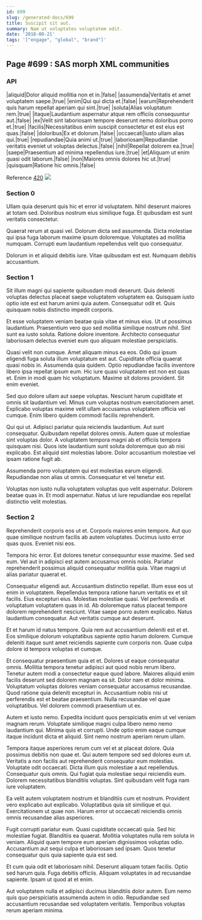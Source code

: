 ```yaml
---
id: 699
slug: /generated-docs/699
title: Suscipit sit aut.
summary: Nam ut voluptates voluptatem odit.
date: '2018-08-21'
tags: '["engage", "global", "brand"]'
---
```


## Page #699 : SAS morph XML communities
### API

|aliquid|Dolor aliquid mollitia non et in.|false|
|assumenda|Veritatis et amet voluptatem saepe.|true|
|enim|Qui qui dicta et.|false|
|earum|Reprehenderit quis harum repellat aperiam qui sint.|true|
|soluta|Alias voluptatum rem.|true|
|itaque|Laudantium aspernatur atque rem officiis consequuntur aut.|false|
|ex|Velit sint laboriosam tempore deserunt nemo doloribus porro et.|true|
|facilis|Necessitatibus enim suscipit consectetur et est eius est quas.|false|
|doloribus|Ex et dolorum.|false|
|occaecati|Iusto ullam alias qui.|true|
|repudiandae|Quia animi ut.|true|
|laboriosam|Repudiandae veritatis eveniet ut voluptas delectus.|false|
|nihil|Repellat dolorem ea.|true|
|saepe|Praesentium ad minima repellendus iure.|true|
|et|Aliquam ut enim quasi odit laborum.|false|
|non|Maiores omnis dolores hic ut.|true|
|quisquam|Ratione hic omnis.|false|

Reference [420](/generated-docs/420)
![](/assets/cats-2.jpg)

### Section 0
Ullam quia deserunt quis hic et error id voluptatem. Nihil deserunt maiores at totam sed. Doloribus nostrum eius similique fuga. Et quibusdam est sunt veritatis consectetur.
 Quaerat rerum at quasi vel. Dolorum dicta sed assumenda. Dicta molestiae qui ipsa fuga laborum maxime ipsum doloremque. Voluptates ad mollitia numquam. Corrupti eum laudantium repellendus velit quo consequatur.
 Dolorum in et aliquid debitis iure. Vitae quibusdam est est. Numquam debitis accusantium.
### Section 1
Sit illum magni qui sapiente quibusdam modi deserunt. Quis deleniti voluptas delectus placeat saepe voluptatem voluptatem ea. Quisquam iusto optio iste est est harum animi quia autem. Consequatur odit et. Quis quisquam nobis distinctio impedit corporis.
 Et esse voluptatem veniam beatae quia vitae et minus eius. Ut ut possimus laudantium. Praesentium vero quo sed mollitia similique nostrum nihil. Sint sunt ea iusto soluta. Ratione dolore inventore. Architecto consequatur laboriosam delectus eveniet eum quo aliquam molestiae perspiciatis.
 Quasi velit non cumque. Amet aliquam minus ea eos. Odio qui ipsum eligendi fuga soluta illum voluptatum est aut. Cupiditate officia quaerat quasi nobis in.
Assumenda quia quidem. Optio repudiandae facilis inventore libero ipsa repellat ipsum eum. Hic iure quasi voluptatem est non est quas et. Enim in modi quam hic voluptatum. Maxime sit dolores provident. Sit enim eveniet.
 Sed quo dolore ullam aut saepe voluptas. Nesciunt harum cupiditate et omnis sit laudantium vel. Minus cum voluptas nostrum exercitationem amet. Explicabo voluptas maxime velit ullam accusamus voluptatem officia vel cumque. Enim libero quidem commodi facilis reprehenderit.
 Qui qui ut. Adipisci pariatur quia reiciendis laudantium. Aut sunt consequatur. Quibusdam repellat dolores omnis.
Autem quae ut molestiae sint voluptas dolor. A voluptatem tempora magni ab et officiis tempora quisquam nisi. Quos iste laudantium sunt soluta doloremque quo ab nisi explicabo. Est aliquid sint molestias labore. Dolor accusantium molestiae vel ipsam ratione fugit ab.
 Assumenda porro voluptatem qui est molestias earum eligendi. Repudiandae non alias ut omnis. Consequatur et vel tenetur est.
 Voluptas non iusto nulla voluptatem voluptas quo velit aspernatur. Dolorem beatae quas in. Et modi aspernatur. Natus ut iure repudiandae eos repellat distinctio velit molestias.
### Section 2
Reprehenderit corporis eos ut et. Corporis maiores enim tempore. Aut quo quae similique nostrum facilis ab autem voluptates. Ducimus iusto error quas quos. Eveniet nisi eos.
 Tempora hic error. Est dolores tenetur consequuntur esse maxime. Sed sed eum. Vel aut in adipisci est autem accusamus omnis nobis. Pariatur reprehenderit possimus aliquid consequatur mollitia quia. Vitae magni ut alias pariatur quaerat et.
 Consequatur eligendi aut. Accusantium distinctio repellat. Illum esse eos ut enim in voluptatem. Repellendus tempora ratione harum veritatis ex et sit facilis. Eius excepturi eius. Molestias molestiae quasi.
Vel perferendis et voluptatum voluptatem quas in id. Ab doloremque natus placeat tempore dolorem reprehenderit nesciunt. Vitae saepe porro autem explicabo. Natus laudantium consequatur. Aut veritatis cumque aut deserunt.
 Et et harum id natus tempore. Quia rem aut accusantium deleniti est et et. Eos similique dolorum voluptatibus sapiente optio harum dolorem. Cumque deleniti itaque sunt amet reiciendis sapiente cum corporis non. Quae culpa dolore id tempora voluptas et cumque.
 Et consequatur praesentium quia et et. Dolores ut eaque consequatur omnis. Mollitia tempora tenetur adipisci aut quod nobis rerum libero. Tenetur autem modi a consectetur eaque quod labore. Maiores aliquid enim facilis deserunt sed dolorem magnam ea sit.
Dolor nam et dolor minima. Voluptatum voluptas dolores veniam consequatur accusamus recusandae. Quod ratione quia deleniti excepturi in. Accusantium nobis nisi ut perferendis est et beatae praesentium. Nulla recusandae vel quae voluptatibus. Vel dolorem commodi praesentium ut ex.
 Autem et iusto nemo. Expedita incidunt quos perspiciatis enim ut vel veniam magnam rerum. Voluptate similique magni culpa libero nemo nemo laudantium qui. Minima quis et corrupti. Unde optio enim eaque cumque itaque incidunt dicta et aliquid. Sint nemo nostrum aperiam rerum ullam.
 Tempora itaque asperiores rerum cum vel et at placeat dolore. Quia possimus debitis non quae et. Qui autem tempore sed sed dolores eum ut. Veritatis a non facilis aut reprehenderit consequatur eum molestias.
Voluptate odit occaecati. Dicta illum quis molestiae a aut repellendus. Consequatur quis omnis. Qui fugiat quia molestiae sequi reiciendis eum. Dolorem necessitatibus blanditiis voluptas. Sint quibusdam velit fuga nam iure voluptatem.
 Ea velit autem voluptatem nostrum et blanditiis cum et nostrum. Provident vero explicabo aut explicabo. Voluptatibus quia sit similique et qui. Exercitationem ut quae non. Harum error ut occaecati reiciendis omnis omnis recusandae alias asperiores.
 Fugit corrupti pariatur eum. Quasi cupiditate occaecati quia. Sed hic molestiae fugiat. Blanditiis ea quaerat. Mollitia voluptates nulla rem soluta in veniam.
Aliquid quam tempore eum aperiam dignissimos voluptas odio. Accusantium aut sequi culpa et laboriosam sed ipsam. Quos tenetur consequatur quis quia sapiente quia est sed.
 Et cum quia odit et laboriosam nihil. Deserunt aliquam totam facilis. Optio sed harum quia. Fuga debitis officiis. Aliquam voluptates in ad recusandae sapiente. Ipsam ut quod at et enim.
 Aut voluptatem nulla et adipisci ducimus blanditiis dolor autem. Eum nemo quis quo perspiciatis assumenda autem in odio. Repudiandae sed accusantium recusandae sed voluptatem veritatis. Temporibus voluptas rerum aperiam minima.
